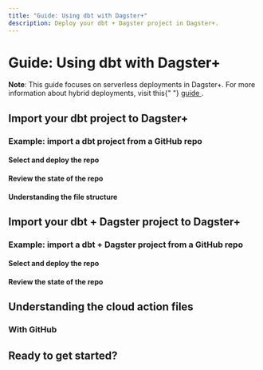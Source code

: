 ```yaml
---
title: "Guide: Using dbt with Dagster+"
description: Deploy your dbt + Dagster project in Dagster+.
---
```


# Guide: Using dbt with Dagster+

<Note>
  <strong>Note</strong>: This guide focuses on serverless deployments in Dagster+.
  For more information about hybrid deployments, visit this{" "}
  <a href="/dagster-plus/deployment/hybrid#hybrid-deployments-in-dagster">
    guide
  </a>
  .
</Note>

## Import your dbt project to Dagster+

[//]: <> "TODO: Add screenshot of Dagster+"

### Example: import a dbt project from a GitHub repo

[//]: <> "TODO: Add screenshot of Dagster+"

#### Select and deploy the repo

#### Review the state of the repo

#### Understanding the file structure

## Import your dbt + Dagster project to Dagster+

[//]: <> "TODO: Reference the using dbt with dagster tutorial"

[//]: <> "TODO: Add screenshot of Dagster+"

### Example: import a dbt + Dagster project from a GitHub repo

[//]: <> "TODO: Add screenshot of Dagster+"

#### Select and deploy the repo

#### Review the state of the repo

## Understanding the cloud action files

### With GitHub

## Ready to get started?

[//]: <> "TODO: Include reference to dbt course in Dagster University"
